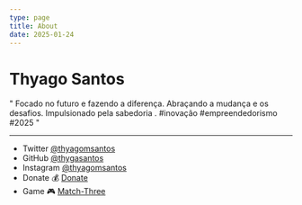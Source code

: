 ```yaml
---
type: page
title: About
date: 2025-01-24
---
```


# Thyago Santos


" Focado no futuro e fazendo a diferença. Abraçando a mudança e os desafios. Impulsionado pela sabedoria . #inovação #empreendedorismo #2025 "


---

- Twitter [@thyagomsantos](https://twitter.com/thyagomsantos)
- GitHub [@thygasantos](https://github.com/thygasantos)
- Instagram [@thyagomsantos](https://instagram.com/thyagomsantos)
- Donate 💰 [Donate](https://link.mercadopago.com.br/thygasantos)
- Game 🎮 [Match-Three](https://match-three-blueprint.vercel.app/)

